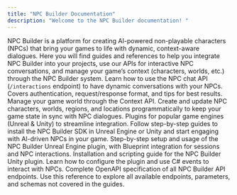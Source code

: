 ```yaml
---
title: "NPC Builder Documentation"
description: "Welcome to the NPC Builder documentation! "
---
```


NPC Builder is a platform for creating AI-powered non-playable characters (NPCs) that bring your games to life with dynamic, context-aware dialogues. Here you will find guides and references to help you integrate NPC Builder into your projects, use our APIs for interactive NPC conversations, and manage your game’s context (characters, worlds, etc.) through the NPC Builder system. <Columns cols={3}> <Card title="Interactions API Guide" icon="message-circle" href="/interactions-api-guide"> Learn how to use the NPC chat API (`/interactions` endpoint) to have dynamic conversations with your NPCs. Covers authentication, request/response format, and tips for best results. </Card> <Card title="Context API Reference" icon="database" href="/context-api-reference"> Manage your game world through the Context API. Create and update NPC characters, worlds, regions, and locations programmatically to keep your game state in sync with NPC dialogues. </Card> <Card title="Game Engine Integrations" icon="gamepad" href="/integrations/unreal-engine-integration-plugin"> Plugins for popular game engines (Unreal & Unity) to streamline integration. Follow step-by-step guides to install the NPC Builder SDK in Unreal Engine or Unity and start engaging with AI-driven NPCs in your game. </Card> </Columns> <Columns cols={2}> <Card title="Unreal Engine Plugin" icon="cpu" href="/integrations/unreal-engine-integration-plugin"> Step-by-step setup and usage of the NPC Builder Unreal Engine plugin, with Blueprint integration for sessions and NPC interactions. </Card> <Card title="Unity Plugin" icon="cube" href="/integrations/unity-integration-plugin"> Installation and scripting guide for the NPC Builder Unity plugin. Learn how to configure the plugin and use C# events to interact with NPCs. </Card> </Columns> <Columns cols={1}> <Card title="Full API Reference" icon="book" href="/api-reference"> Complete OpenAPI specification of all NPC Builder API endpoints. Use this reference to explore all available endpoints, parameters, and schemas not covered in the guides. </Card> </Columns>
